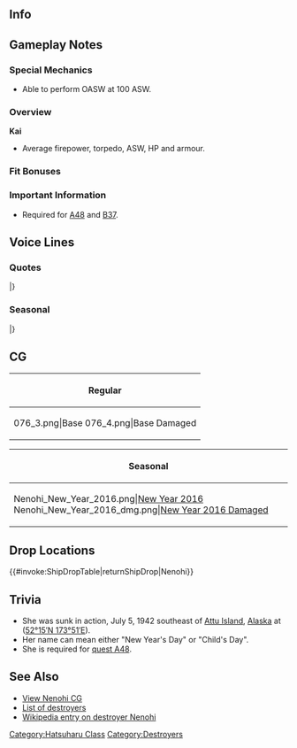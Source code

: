 ==Info==
{{KanmusuInfo|ID=076}}
{{KanmusuInfo|ID=076a}}

==Gameplay Notes==
===Special Mechanics===
* Able to perform OASW at 100 ASW.

===Overview===
'''Kai'''
* Average firepower, torpedo, ASW, HP and armour.  

===Fit Bonuses===
{{:{{BASEPAGENAME}}/Equipment Bonuses}}
{{clear}}

===Important Information===
* Required for [[Quests#A48|A48]] and [[Quests#B37|B37]].

==Voice Lines==
===Quotes===
{{ShipquoteHeader}}
{{ShipquoteKai
|scenario = Introduction
|origin = 初めまして、子日、だよぉ！艦名、読みづらくなんか、ないよね？ね？
|translation = Nice to meet you, I'm Nenohi! My name isn't hard to read right? Right?<ref>Her name means 'New Year's Day' and sounds like someone asking "Hey, what day is it?".</ref>
|audio = Nenohi-Introduction.ogg
}}
{{ShipquoteKai
|scenario = Introduction
|kai = yes
|origin = は～い、子日だよ。艦名もう覚えたよね？ねえ？ねえ～！」
|translation = Yes~, I'm Nenohi. You remembered my name right? Right? Hey~!
|audio = NenohiKai-Introduction.ogg
}}
{{ShipquoteKai
|scenario = Library
|origin = 丸一計画で建造された、初春型駆逐艦2番艦の子日だよ。
初春などの姉妹艦で第21駆逐隊を編成して色々と頑張ったんだよ。
なに？潜水艦…？嫌いキライ！
|translation = Built under the Circle One Program, I'm the 2nd ship of the Hatsuharu-class destroyers, Nenohi.
I worked hard doing lots of things together with my sister Hatsuharu in the 21st Destroyer Division.  
What's that? Submarines...? I hate them!<ref>She was torpedoed and sunk by the [https://en.wikipedia.org/wiki/USS_Triton_(SS-201) USS Triton].</ref>
|audio = Nenohi-Library.ogg
}}
{{ShipquoteKai
|scenario = Secretary 1
|origin = 今日は何の日？…子日だよー！
|translation = What day is it today? ...It's New Year's Day!<ref>Specifically New Year's Day of the Japanese calendar.</ref>
|audio = Nenohi-Secretary_2.ogg
}}
{{ShipquoteKai
|scenario = Secretary 2
|origin = うん。提督も、大好きだよ！
|translation = Yup, I really like you too Commander!
|audio = Nenohi-Secretary_1.ogg
}}
{{ShipquoteKai
|scenario = Secretary 2
|kai = yes
|origin = ねーのひっだよ♪ねーのーひー、ねぇのぉひぃ♪
|translation = I'm Nenohi~♪ Ne~ no~ hi~ Nee~ noo~ hii~♪
|audio = NenohiKai-Secretary_2.ogg
}}
{{ShipquoteKai
|scenario = Secretary 3
|origin = 提督～、もうちょっとリズムが欲しいのー？　うふふっ♪
|translation = Don't you want to be more in sync with me Admiral? Ufufu~♪
|audio = Nenohi-Secretary_3.ogg
}}
{{ShipquoteKai
|scenario = Secretary Idle
|kai = yes
|origin = うがぁ～、なんか子日、たいくつ。ぶっちゃけ子日退屈。提督、なんかしよっ☆なんかっ♪
|translation = Urrrrgh, I'm feeling kind of bored~. I really am bored. Let's go do something Admiral~☆ Just something~♪
|audio = NenohiKai-Idle.ogg
}}
{{ShipquoteKai
|scenario = Secretary (Married)
|kai = yes
|origin = ねぇ、子日も心配してんのよ？提督、時々は休もうよね？子日も休む～♪
|translation = Hey, I'm worried about you too you know? Admiral, you need to rest once in a while alright? I'll rest too~♪
|audio = NenohiKai-Secretary Married.ogg
}}
{{ShipquoteKai
|scenario = Wedding
|origin = 今日はね、何の日か知ってる？ …やだなぁ、子日！ じゃなくて、子日が告白する日。誰にか、って？ 提督のイジワルぅ！
|translation = Do you know what day it is today? ...Oh you, it's New Year's Day! No wait, it's the day I confess. To who? Admiral you meanie~!
|audio = Nenohi-Wedding.ogg
}}
{{ShipquoteKai
|scenario = Player's Score
|origin = 提督、電文、届いてるみたいよ？
|translation = Admiral, looks like a telegram has arrived you know?
|audio = Nenohi-Looking_At_Scores.ogg
}}
{{ShipquoteKai
|scenario = Player's Score
|kai = yes
|origin = 提督、子日も情報見るよ。ふむふむ、ふぅむ～。
|translation = I want to see the intelligence too Admiral. I see I see, hmmmm...
|audio = NenohiKai-Looking_At_Scores.ogg
}}
{{ShipquoteKai
|scenario = Joining the Fleet
|origin = 待ってましたぁ！
|translation = I've been waiting for this!
|audio = Nenohi-Joining_A_Fleet.ogg
}}
{{ShipquoteKai
|scenario = Joining the Fleet
|kai = yes
|origin = よし！待ってましたぁ！子日、抜錨！
|translation = Alright! I've been waiting for this! Nenohi, setting sail!
|audio = NenohiKai-Joining_A_Fleet.ogg
}}
{{ShipquoteKai
|scenario = Equipment 1
|origin = 子日、強くなった気がする！<ref>Shared with Supply before Kai.</ref>
|translation = I feel like I got stronger!
|audio = Nenohi-Equipment_3.ogg
}}
{{ShipquoteKai
|scenario = Equipment 2
|origin = ╰('ω')╯にゃっほいっ★ 身体が軽いなー！
|translation = ╰('ω')╯ Yahoo~★ My body is light~!<ref>Meaning she feels it's easier to move around.</ref>
|audio = Nenohi-Equipment_1.ogg
}}
{{ShipquoteKai
|scenario = Equipment 3
|origin = 今日はどんな日かなぁ。<ref>Shared with Secretary Married before Kai.</ref>
|translation = I wonder what day it is today.
|audio = Nenohi-Equipment_2.ogg
}}
{{ShipquoteKai
|scenario = Supply
|kai = yes
|origin = 補給ぅ～子日、感激ぃ！
|translation = A resupply~ I'm deeply moved~!
|audio = NenohiKai-Supply.ogg
}}
{{ShipquoteKai
|scenario = Docking (Minor Damage)
|origin = ふー、癒されるなあ～。
|translation = Whooo~, that hits the spot.
|audio = Nenohi-Docking_Minor.ogg
}}
{{ShipquoteKai
|scenario = Docking (Major Damage)
|origin = 子日、ちょっとお休みするね!
|translation = I'll go rest for a while alright!
|audio = Nenohi-Docking_Major.ogg
}}
{{ShipquoteKai
|scenario = Construction
|origin = 新メンバー、到来！
|translation = A new member has arrived!
|audio = Nenohi-Construction.ogg
}}
{{ShipquoteKai
|scenario = Returning from Sortie
|origin = 艦隊が戻ってきたよっ！お疲れさま～！
|translation = The fleet has returned! Thanks for your hard work~!
|audio = Nenohi-Returning_From_Sortie.ogg
}}
{{ShipquoteKai
|scenario = Starting a Sortie
|origin = 子日、出撃の日ー！
|translation = It's the day for me to sortie~!
|audio = Nenohi-Starting_A_Sortie.ogg
}}
{{ShipquoteKai
|scenario = Starting a Battle
|origin = 砲雷撃戦、張り切って行きましょう!
|translation = Let's charge all out into combat!
|audio = Nenohi-Battle_Start.ogg
}}
{{ShipquoteKai
|scenario = Starting a Battle
|kai = yes
|origin = 子日、張り切って撃ちまぁす！てぇぃ！
|translation = I'll shoot with all my might! Fire~!
|audio = NenohiKai-Battle_Start.ogg
}}
{{ShipquoteKai
|scenario = Attack
|origin = うりゃあ～っ！
|translation = Uryah~!
|audio = Nenohi-Attack.ogg
}}
{{ShipquoteKai
|scenario = Night Battle Attack
|origin = 子日アターック！
|translation = Nenohi Attack~!<ref>Used as a name for a special move.</ref>
|audio = Nenohi-Night_Attack.ogg
}}
{{ShipquoteKai
|scenario = Night Battle Attack
|kai = yes
|origin = 子日の攻撃…、子日アターック！
|translation = My attack... Nenohi Attack!
|audio = NenohiKai-Night_Attack.ogg
}}
{{ShipquoteKai
|scenario = Night Battle
|origin = 無駄無駄無駄ぁ～！
|translation = Useless, useless, useless~!<ref>A reference to the catchphrase of  [https://www.youtube.com/watch?v=ZrFXbd-Yth8 Dio], a character from Jojo's Bizzare Adventures.</ref>
|audio = Nenohi-Night_Battle.ogg
}}
{{ShipquoteKai
|scenario = MVP
|origin = ふっふーん♪　どうだぁ、まいった？　子日は、かわいいだけじゃないんだよぉ？
|translation = Humph~♪ How was that, did you see? I'm more than just cute you know?
|audio = Nenohi-MVP.ogg
}}
{{ShipquoteKai
|scenario = Minor Damage 1
|origin = ゃんっ！
|translation = Yow!
|audio = Nenohi-Minor_Damage_2.ogg
}}
{{ShipquoteKai
|scenario = Minor Damage 2
|origin = うぅ～……、悔しいよぉ。
|translation = Ugh... How annoying.
|audio = Nenohi-Minor_Damage_1.ogg
}}
{{ShipquoteKai
|scenario = Major Damage
|origin = 狙い撃ちするなんて、ひどぉい！
|translation = You're terrible for shooting at me!
|audio = Nenohi-Major_Damage.ogg
}}
{{ShipquoteKai
|scenario = Sunk
|origin = ごめんね、提督…先に、逝くね。
|translation = Sorry Admiral...I'll be passing on first.
|audio = Nenohi-Sunk.ogg
}}
|} <references/>

{{clear}}

===Seasonal===
{{SeasonalHeaderOld}}
{{SeasonalQuote
|scenario = [[Seasonal/Christmas_2014|Christmas 2014]]
|origin =ひゃあ！ クリスマスだよ、クリスマス！ ねのひ、クリスマス大好き！…で、クリスマスって、何の日？ だっけかー？
|translation = Yahoo! It’s Christmas now you know!  I really love Christmas! …So, what day does Christmas fall on again?
|audio =Nenohi _Christmas_2015_Sec1.ogg
|notes =
}}
{{SeasonalQuote
|scenario = [[Seasonal/New_Year_2015|New Year 2015]]
|origin =新年！あけおめ！ことよろ！なのっ！本年も、子日をどうぞよろしくだよ？ねっ？
|translation =It’s the New Year! Happy New Year! Best wishes! That’s right! Please take care of me this year too! Alright?
|audio = Nenohi_New_Years_Day_2016.ogg
|notes = 
}}
{{SeasonalQuote
|scenario = [[Seasonal/Setsubun_2015|Setsubun 2015]]
|origin = 二月といえば子日…じゃなくって節分だよー節分。豆投げるよー、とおー！
|translation = The first thing that comes to mind in February is New Ye… No, I meant Setsubun. I’m throwing the beans, there~!<ref>Her name can also refer to the first day of the Lunar New Year that typically falls in late January to early February.</ref>
|audio =Nenohi _Setsubun_2015_Sec1.ogg
|notes = 
}}
{{SeasonalQuote
|scenario = [[Seasonal/Second_Anniversary|2nd Anniversary]]
|origin = 今日は何の日？そ、子日…じゃないけど、特別の日、やったね～
|translation =	What day is it today? Right, Neno… No it’s not, it’s a special day, hooray~
|audio = 076_Nenohi_2ndAnniv.mp3
|notes = 
}}
{{SeasonalQuote
|scenario = [[Seasonal/Valentine%27s_Day_2018|Valentine’s Day 2018]]
|origin = 子日バレンタインアタック！くらえ！うりゃァ！うぅ、じゃなくて。はい、子日チョコ。
|translation =	Nenohi Valentine’s Attack! Take this! Uryaah! Urgh, that’s not it. Here, it’s my chocolates.
|audio = Nenohi_Valentines_2018_Sec_1.mp3
|notes = 
}}
{{SeasonalQuote
|scenario = [[Seasonal/White_Day_2018|White Day 2018]]
|origin = 子日チョコのお返し待ってました！どんなかなぁ。子日楽しみ！
|translation =	I was waiting for my return gift! I wonder what it is. I can’t wait!
|audio = Nenohi_White_Day_2018_Sec1.mp3
|notes = 
}}
{{SeasonalQuote
|scenario = [[Seasonal/Fifth_Anniversary|5th Anniversary]]
|origin = 今日はなんの日？そう、子日！じゃないけど。特別な日、五周年だよ！すごい！やったね！
|translation =	What day is it today? That’s right, it’s Nenohi! No wait. It’s a special day; it’s the 5th Anniversary! Amazing! Hooray!
|audio = Nenohi_5th_Anniversary_Sec1.mp3
|notes = 
}}
{{SeasonalQuote
|scenario = [[Seasonal/Rainy_Season_2018|Rainy Season 2018]]
|origin = 雨、雨、降るね。でも、子日、雨は割と好き。なんかリズムがあるでしょう？これが好き！
|translation =	The rain keeps pouring down. But, I kinda like the rain. You know how it’s got a bit of a rhythm? I like that!
|audio = Nenohi_Rainy_Season_2018_Sec1.mp3
|notes = 
}}
{{SeasonalQuote
|scenario = [[Seasonal/Saury_2018|Saury 2018]]
|origin = 今日はなんの日？秋刀魚の日…えぇ、じゃなかった…秋刀魚の季節だよ。秋刀魚漁支援、子日も頑張る。
|translation =	What day is it today? It's saury day... Eh, no wait... It's the saury season. I'll work hard at supporting the saury fishing too.
|audio = Nenohi_Sec1_Saury_2018.mp3
|notes = 
}}
{{SeasonalQuote
|scenario = [[Seasonal/Sixth_Anniversary|6th Anniversary]]
|origin = 今日はなんの日？そう、子日！じゃないけど、特別な日…六周年だよ！本当、やった！
|translation =	What day is it today? Right, it's Nenohi! No it's not, it's a special day... It's the 6th Anniversary! It's so great!
|audio = Nenohi_6th_Anniversary_Sec1.mp3
|notes = 
}}
{{SeasonalQuote
|scenario = [[Seasonal/Seventh_Anniversary|7th Anniversary]]
|origin = 今日はなんの日？そう！子日！じゃないけど。特別な日！ついに七周年だよ、七周年！あはぁ！
|translation =	What day is it today? Yes! It's Nenohi! Just kidding. It's a special day! It's finally the 7th Anniversary! Aha!
|audio = Nenohi_7th_Anniversary_Secretary_1.mp3
|notes = 
}}
{{SeasonalQuote
|scenario = [[Seasonal/Late_Autumn_2020|Late Autumn 2020]]
|origin = あぁ、秋は子日、普通に好き。食べ物も美味しいし〜。うふふぅ。
|translation =	Ah, I just like the normal autumn. The food is delicious too~. Ufufu.
|audio = Nenohi_Late_Autumn_2020_Secretary_1.mp3
|notes = 
}}
|}<references/>

{{clear}}

==CG==
{| class="mw-collapsible mw-collapsed wikitable" style="width: 100%;"
!Regular
|-
|<gallery>
076_3.png|Base
076_4.png|Base Damaged
</gallery>
|}

{| class="mw-collapsible mw-collapsed wikitable" style="width: 100%;"
!Seasonal
|-
|<gallery>
Nenohi_New_Year_2016.png|[[Seasonal/New_Year_2016|New Year 2016]]
Nenohi_New_Year_2016_dmg.png|[[Seasonal/New_Year_2016|New Year 2016 Damaged]]
</gallery>
|}

==Drop Locations==
{{#invoke:ShipDropTable|returnShipDrop|Nenohi}}

==Trivia==
*She was sunk in action, July 5, 1942 southeast of [http://en.wikipedia.org/wiki/Attu_Island Attu Island], [http://en.wikipedia.org/wiki/Alaska Alaska] at ([http://tools.wmflabs.org/geohack/geohack.php?pagename=Japanese_destroyer_Nenohi&params=52_15_N_173_51_E_type:event 52°15′N 173°51′E]).
*Her name can mean either "New Year's Day" or "Child's Day".
*She is required for [[Quests#A48|quest A48]].

==See Also==
*[[{{PAGENAMEE}}/Gallery|View Nenohi CG]]
*[[EliteDD|List of destroyers]]
*[[wikipedia:Japanese_destroyer_Nenohi|Wikipedia entry on destroyer Nenohi]]
{{shiplist}}
[[Category:Hatsuharu Class]]
[[Category:Destroyers]]